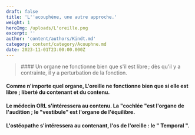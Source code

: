```yaml
---
draft: false
title: 'L''acouphène, une autre approche.'
weight: 1
heroImg: /uploads/L'oreille.png
excerpt: ''
author: 'content/authors/Kindt.md'
category: content/category/Acouphne.md
date: 2023-11-01T23:00:00.000Z
---
```


<BlockQuote authorName="">
  #### Un organe ne fonctionne bien que s'il est libre ; dès qu'il y a contrainte, il y a        perturbation de la fonction.
</BlockQuote>

<Space height={50} />

#### Comme n'importe quel organe, L'oreille ne fonctionne bien que si elle est libre ; liberté du contenant et du contenu.

<Space height={20} />

<Space height={30} />

#### Le médecin ORL s'intéressera au contenu. La "cochlée "est l'organe de l'audition ; le "vestibule" est l'organe de l'équilibre.

<Space height={45} />

#### L'ostéopathe s'intéressera au contenant, l'os de l'oreille : le " Temporal ".

<Listing type="decimal" font="h1" />

<Listing />
